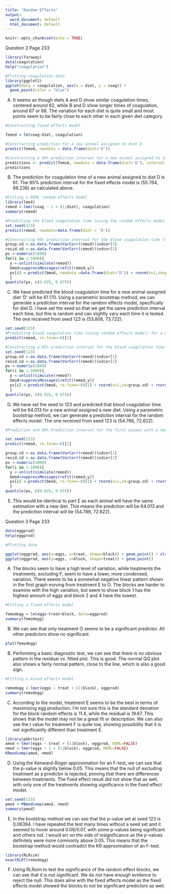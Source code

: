 ```yaml
---
title: "Random Effects"
output:
  word_document: default
  html_document: default
---
```


```r
knitr::opts_chunk$set(echo = TRUE)
```

Question 2 Page 233

```r
library(faraway)
data(coagulation)
help("coagulation")
```

```r
#Plotting coagulation data
library(ggplot2)
ggplot(data = coagulation, aes(x = diet, y = coag)) +
  geom_point(color = "blue")
```

A) It seems as though diets A and D show similar coagulation times, centered around 62, while B and D show longer times of coagulation, around 67 or 68. The variation for each diet is quite small and most points seem to be fairly close to each other in each given diet category. 


```r
#Constructing fixed effects model

femod = lm(coag~diet, coagulation)

#Constructing prediction for a new animal assigned to diet D
predict(femod, newdata = data.frame(diet='D'))

#Constructing a 95% prediction interval for a new animal assigned to diet D
predictions <- predict(femod, newdata = data.frame(diet='D'), interval = "prediction", level = 0.95)
predictions

```

B) The prediction for coagulation time of a new animal assigned to diet D is 61. The 95% prediction interval for the fixed effects model is (55.764, 66.236) as calculated above.


```r
#Fitting a REML random effects model
library(lme4)
remod <-lmer(coag ~ 1 + (1|diet), coagulation)
summary(remod)
```



```r
#Predicting the blood coagulation time (using the random effects model) for a new animal assigned diet 'D'
set.seed(123)
predict(remod, newdata=data.frame(diet = 'D'))

#Constructing 95% prediction interval for the blood coagulation time (using the random effects model) for a new animal assigned diet 'D'
group.sd <-as.data.frame(VarCorr(remod))$sdcor[1]
resid.sd <-as.data.frame(VarCorr(remod))$sdcor[2]
pv <-numeric(1000)
for(i in 1:1000){
  y <-unlist(simulate(remod)) 
  bmod=suppressMessages(refit(remod,y))
  pv[i] <-predict(bmod, newdata =data.frame(diet='D')) + rnorm(n=1,sd=group.sd) + rnorm(n=1,sd=resid.sd)
  }
quantile(pv, c(0.025, 0.975))

```

C) We have predicted the blood coagulation time for a new animal assigned diet 'D' will be 61.170. Using a parametric bootstrap method, we can generate a prediction interval for the random effects model, specifically for diet D. I have set the seed so that we get the same prediction interval each time, but this is random and can slightly vary each time it is tested. The one received from seed 123 is (53.806, 73.722).


```r
set.seed(123)
#Predicting blood coagulation time (using random effects model) for a new animal assigned a new diet
predict(remod, re.form=~0)[1] 

#Constructing a 95% prediction interval for the blood coagulation time (using the random effects model) for a new animal assigned a new diet
set.seed(123)
group.sd <-as.data.frame(VarCorr(remod))$sdcor[1]
resid.sd <-as.data.frame(VarCorr(remod))$sdcor[2]
pv <-numeric(1000)
for(i in 1:1000){
  y <-unlist(simulate(remod)) 
  bmod=suppressMessages(refit(remod,y))
  pv[i] <-predict(bmod, re.form=~0)[1] + rnorm(n=1,sd=group.sd) + rnorm(n=1,sd=resid.sd)
  }
quantile(pv, c(0.025, 0.975))
```

D) We have set the seed to 123 and predicted that blood coagulation time will be 64.013 for a new animal assigned a new diet. Using a parametric bootstrap method, we can generate a prediction interval for the random effects model. The one received from seed 123 is (54.786, 72.622).


```r
#Prediction and 95% Prediction interval for the first animal with a new diet

set.seed(123)
predict(remod, re.form=~0)[1] 

group.sd <-as.data.frame(VarCorr(remod))$sdcor[1]
resid.sd <-as.data.frame(VarCorr(remod))$sdcor[2]
pv <-numeric(1000)
for(i in 1:1000){
  y <-unlist(simulate(remod)) 
  bmod=suppressMessages(refit(remod,y))
  pv[i] <-predict(bmod, re.form=~0)[1] + rnorm(n=1,sd=group.sd) + rnorm(n=1,sd=resid.sd)
  }
quantile(pv, c(0.025, 0.975))
```

E) This would be identical to part E as each animal will have the same estimation with a new diet. This means the prediction will be 64.013 and the prediction interval will be (54.786, 72.622). 


Question 3 Page 233

```r
data(eggprod)
help(eggprod)
```

```r
#Plotting data

ggplot(eggprod, aes(y=eggs, x=treat, shape=block)) + geom_point() + xlab("Treatment")
ggplot(eggprod, aes(y=eggs, x=block, shape=treat)) + geom_point() 
```

A) The blocks seem to have a high level of variation, while treatments the treatments, excluding F, seem to have a lower, more condensed, variation. There seems to be a somewhat negative linear pattern shown in the first graph moving from treatment E to O. The blocks are harder to examine with the high variation, but seem to show block 1 has the highest amount of eggs and block 2 and 4 have the lowest.  

```r
#Fitting a fixed effects model

femodegg = lm(eggs~treat+block, data=eggprod)
summary(femodegg)
```

B) We can see that only treatment O seems to be a significant predictor. All other predictors show no significant. 

```r
plot(femodegg)
```

B) Performing a basic diagnostic test, we can see that there is no obvious pattern in the residual vs. fitted plot. This is good. The normal QQ plot also shows a fairly normal pattern, close to the line, which is also a good sign.

```r
#Fitting a mixed effects model

remodegg <-lmer(eggs ~ treat + (1|block), eggprod)
summary(remodegg)
```

C) According to the model, treatment E seems to be the best in terms of maximizing egg production. I'm not sure this is the standard deviation for the block random effects is 11.4, while the residual is 19.67. This shows that the model may not be a great fit or description. We can also see the t value for treatment F is quite low, showing possibility that it is not significantly different than treatment E. 

```r
library(pbkrtest)
amod <-lmer(eggs ~ treat + (1|block), eggprod, REML=FALSE)
nmod <-lmer(eggs ~ 1 + (1|block), eggprod, REML=FALSE)
KRmodcomp(amod, nmod) 
```

D) Using the Kenward-Roger approximation for an F-test, we can see that the p-value is slightly below 0.05. This means that the null of excluding treatment as a predictor is rejected, proving that there are differences between treatments. The fixed effect result did not show that as well, with only one of the treatments showing significance in the fixed effect model. 


```r
set.seed(123)
pmod <-PBmodcomp(amod, nmod)
summary(pmod)
```


E) In the bootstrap method we can see that the p-value set at seed 123 is 0.06394. I have repeated the test many times without a seed set and it seemed to hover around 0.06/0.07, with some p-values being significant and others not. I would err on the side of insignificance as the p-values definitely were more commonly above 0.05. This means that the bootstrap method would contradict the KR approximation of an F-test.

```r
library(RLRsim) 
exactRLRT(remodegg) 
```

F) Using RLRsim to test the significance of the random effect blocks, we can see that it is not significant. We do not have enough evidence to reject the null. This does aline with the fixed effects model as the fixed effects model showed the blocks to not be significant predictors as well.
